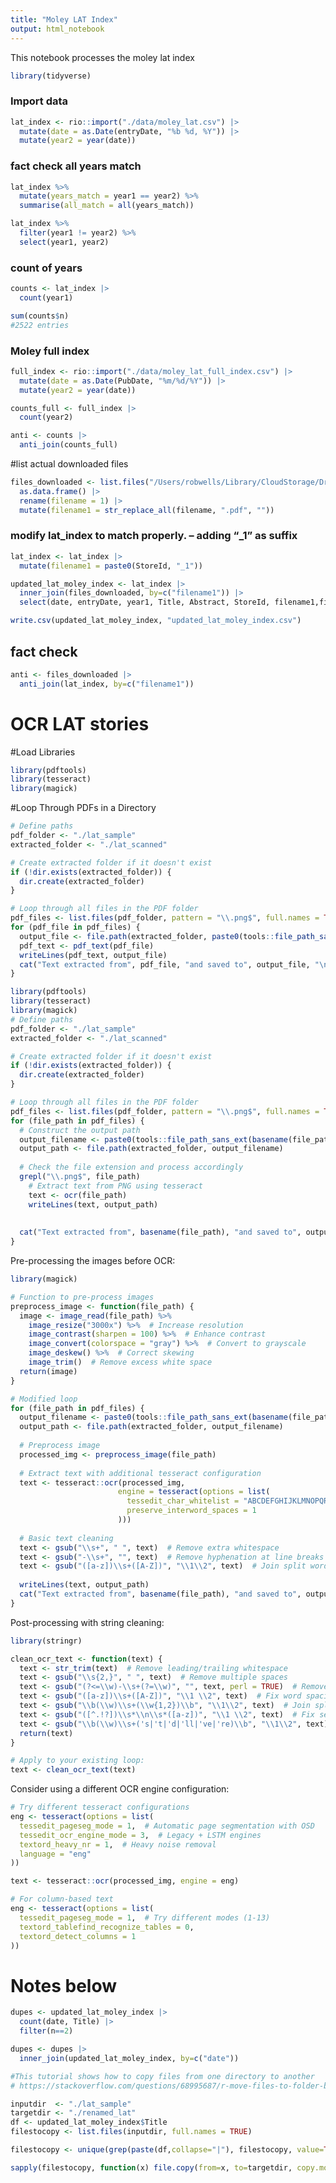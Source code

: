 ```yaml
---
title: "Moley LAT Index"
output: html_notebook
---
```

This notebook processes the moley lat index

```r
library(tidyverse)
```
### Import data
```r

lat_index <- rio::import("./data/moley_lat.csv") |> 
  mutate(date = as.Date(entryDate, "%b %d, %Y")) |> 
  mutate(year2 = year(date))

```


### fact check all years match
```r
lat_index %>%
  mutate(years_match = year1 == year2) %>%
  summarise(all_match = all(years_match))

lat_index %>%
  filter(year1 != year2) %>%
  select(year1, year2)
```

### count of years
```r
counts <- lat_index |> 
  count(year1) 

sum(counts$n)
#2522 entries
```

### Moley full index
```r
full_index <- rio::import("./data/moley_lat_full_index.csv") |> 
  mutate(date = as.Date(PubDate, "%m/%d/%Y")) |> 
  mutate(year2 = year(date))
```


```r

counts_full <- full_index |> 
  count(year2) 
```

```r
anti <- counts |> 
  anti_join(counts_full)


```

#list actual downloaded files
```r
files_downloaded <- list.files("/Users/robwells/Library/CloudStorage/Dropbox/Current_Projects/Moley project 2024/Moley_LAT_column", pattern="*.pdf") %>% 
  as.data.frame() |> 
  rename(filename = 1) |> 
  mutate(filename1 = str_replace_all(filename, ".pdf", ""))
```

### modify lat_index to match properly. -- adding "_1" as suffix
```r
lat_index <- lat_index |> 
  mutate(filename1 = paste0(StoreId, "_1"))

```

```r
updated_lat_moley_index <- lat_index |> 
  inner_join(files_downloaded, by=c("filename1")) |> 
  select(date, entryDate, year1, Title, Abstract, StoreId, filename1,filename)  

write.csv(updated_lat_moley_index, "updated_lat_moley_index.csv")
```

## fact check
```r
anti <- files_downloaded |> 
  anti_join(lat_index, by=c("filename1"))

```

# OCR LAT stories
#Load Libraries
```r
library(pdftools)
library(tesseract)
library(magick)

```

#Loop Through PDFs in a Directory

```r
# Define paths
pdf_folder <- "./lat_sample"
extracted_folder <- "./lat_scanned"

# Create extracted folder if it doesn't exist
if (!dir.exists(extracted_folder)) {
  dir.create(extracted_folder)
}

# Loop through all files in the PDF folder
pdf_files <- list.files(pdf_folder, pattern = "\\.png$", full.names = TRUE)
for (pdf_file in pdf_files) {
  output_file <- file.path(extracted_folder, paste0(tools::file_path_sans_ext(basename(pdf_file)), ".txt"))
  pdf_text <- pdf_text(pdf_file)
  writeLines(pdf_text, output_file)
  cat("Text extracted from", pdf_file, "and saved to", output_file, "\n")
}

```

```r
library(pdftools)
library(tesseract)
library(magick)
# Define paths
pdf_folder <- "./lat_sample"
extracted_folder <- "./lat_scanned"

# Create extracted folder if it doesn't exist
if (!dir.exists(extracted_folder)) {
  dir.create(extracted_folder)
}

# Loop through all files in the PDF folder
pdf_files <- list.files(pdf_folder, pattern = "\\.png$", full.names = TRUE)
for (file_path in pdf_files) {
  # Construct the output path
  output_filename <- paste0(tools::file_path_sans_ext(basename(file_path)), ".txt")
  output_path <- file.path(extracted_folder, output_filename)
  
  # Check the file extension and process accordingly
  grepl("\\.png$", file_path) 
    # Extract text from PNG using tesseract
    text <- ocr(file_path)
    writeLines(text, output_path)
  
  
  cat("Text extracted from", basename(file_path), "and saved to", output_filename, "\n")
}

```

Pre-processing the images before OCR:

```r
library(magick)

# Function to pre-process images
preprocess_image <- function(file_path) {
  image <- image_read(file_path) %>%
    image_resize("3000x") %>%  # Increase resolution
    image_contrast(sharpen = 100) %>%  # Enhance contrast
    image_convert(colorspace = "gray") %>%  # Convert to grayscale
    image_deskew() %>%  # Correct skewing
    image_trim()  # Remove excess white space
  return(image)
}

# Modified loop
for (file_path in pdf_files) {
  output_filename <- paste0(tools::file_path_sans_ext(basename(file_path)), ".txt")
  output_path <- file.path(extracted_folder, output_filename)
  
  # Preprocess image
  processed_img <- preprocess_image(file_path)
  
  # Extract text with additional tesseract configuration
  text <- tesseract::ocr(processed_img, 
                        engine = tesseract(options = list(
                          tessedit_char_whitelist = "ABCDEFGHIJKLMNOPQRSTUVWXYZabcdefghijklmnopqrstuvwxyz0123456789.,;:'\"()-!? ",
                          preserve_interword_spaces = 1
                        )))
  
  # Basic text cleaning
  text <- gsub("\\s+", " ", text)  # Remove extra whitespace
  text <- gsub("-\\s+", "", text)  # Remove hyphenation at line breaks
  text <- gsub("([a-z])\\s+([A-Z])", "\\1\\2", text)  # Join split words
  
  writeLines(text, output_path)
  cat("Text extracted from", basename(file_path), "and saved to", output_filename, "\n")
}
```

Post-processing with string cleaning:
```r
library(stringr)

clean_ocr_text <- function(text) {
  text <- str_trim(text)  # Remove leading/trailing whitespace
  text <- gsub("\\s{2,}", " ", text)  # Remove multiple spaces
  text <- gsub("(?<=\\w)-\\s+(?=\\w)", "", text, perl = TRUE)  # Remove hyphenation
  text <- gsub("([a-z])\\s+([A-Z])", "\\1 \\2", text)  # Fix word spacing
  text <- gsub("\\b(\\w)\\s+(\\w{1,2})\\b", "\\1\\2", text)  # Join split short words
  text <- gsub("([^.!?])\\s*\\n\\s*([a-z])", "\\1 \\2", text)  # Fix sentence breaks
  text <- gsub("\\b(\\w)\\s+('s|'t|'d|'ll|'ve|'re)\\b", "\\1\\2", text)  # Fix contractions
  return(text)
}

# Apply to your existing loop:
text <- clean_ocr_text(text)
```

Consider using a different OCR engine configuration:
```r

# Try different tesseract configurations
eng <- tesseract(options = list(
  tessedit_pageseg_mode = 1,  # Automatic page segmentation with OSD
  tessedit_ocr_engine_mode = 3,  # Legacy + LSTM engines
  textord_heavy_nr = 1,  # Heavy noise removal
  language = "eng"
))

text <- tesseract::ocr(processed_img, engine = eng)
```


```r
# For column-based text
eng <- tesseract(options = list(
  tessedit_pageseg_mode = 1,  # Try different modes (1-13)
  textord_tablefind_recognize_tables = 0,
  textord_detect_columns = 1
))
```


# Notes below

```r
dupes <- updated_lat_moley_index |> 
  count(date, Title) |> 
  filter(n==2)

dupes <- dupes |> 
  inner_join(updated_lat_moley_index, by=c("date"))


```

```r
#This tutorial shows how to copy files from one directory to another
# https://stackoverflow.com/questions/68995687/r-move-files-to-folder-based-on-list-or-column

inputdir  <- "./lat_sample" 
targetdir <- "./renamed_lat" 
df <- updated_lat_moley_index$Title
filestocopy <- list.files(inputdir, full.names = TRUE)

filestocopy <- unique(grep(paste(df,collapse="|"), filestocopy, value=TRUE))

sapply(filestocopy, function(x) file.copy(from=x, to=targetdir, copy.mode = TRUE))
```


```r

```


